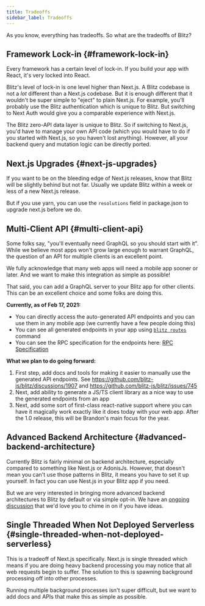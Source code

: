 ```yaml
---
title: Tradeoffs
sidebar_label: Tradeoffs
---
```


As you know, everything has tradeoffs. So what are the tradeoffs of Blitz?

## Framework Lock-in {#framework-lock-in}

Every framework has a certain level of lock-in. If you build your app with
React, it's very locked into React.

Blitz's level of lock-in is one level higher than Next.js. A Blitz
codebase is not a _lot_ different than a Next.js codebase. But it is
enough different that it wouldn't be super simple to "eject" to plain
Next.js. For example, you'll probably use the Blitz authentication which
is unique to Blitz. But switching to Next Auth would give you a comparable
experience with Next.js.

The Blitz zero-API data layer is unique to Blitz. So if switching to
Next.js, you'd have to manage your own API code (which you would have to
do if you started with Next.js, so you haven't lost anything). However,
all your backend query and mutation logic can be directly ported.

## Next.js Upgrades {#next-js-upgrades}

If you want to be on the bleeding edge of Next.js releases, know that
Blitz will be slightly behind but not far. Usually we update Blitz within
a week or less of a new Next.js release.

But if you use yarn, you can use the `resolutions` field in package.json
to upgrade next.js before we do.

## Multi-Client API {#multi-client-api}

Some folks say, "you'll eventually need GraphQL so you should start with
it". While we believe most apps won't grow large enough to warrant
GraphQL, the question of an API for multiple clients is an excellent
point.

We fully acknowledge that many web apps will need a mobile app sooner or
later. And we want to make this integration as simple as possible!

That said, you can add a GraphQL server to your Blitz app for other
clients. This can be an excellent choice and some folks are doing this.

**Currently, as of Feb 17, 2021:**

- You can directly access the auto-generated API endpoints and you can use
  them in any mobile app (we currently have a few people doing this)
- You can see all generated endpoints in your app using
  [`blitz routes`](./cli-routes) command
- You can see the RPC specification for the endpoints here:
  [RPC Specification](./rpc-specification)

**What we plan to do going forward:**

1. First step, add docs and tools for making it easier to manually use the
   generated API endpoints. See
   https://github.com/blitz-js/blitz/discussions/1907 and
   https://github.com/blitz-js/blitz/issues/745
2. Next, add ability to generate a JS/TS client library as a nice way to
   use the generated endpoints from an app
3. Next, add some sort of first-class react-native support where you can
   have it magically work exactly like it does today with your web app.
   After the 1.0 release, this will be Brandon's main focus for the year.

## Advanced Backend Architecture {#advanced-backend-architecture}

Currently Blitz is fairly minimal on backend architecture, especially
compared to something like Nest.js or AdonisJs. However, that doesn't mean
you can't use those patterns in Blitz, it means you have to set it up
yourself. In fact you can use Nest.js in your Blitz app if you need.

But we are very interested in bringing more advanced backend architectures
to Blitz by default or via simple opt-in. We have an
[ongoing discussion](https://github.com/blitz-js/blitz/discussions/1841)
that we'd love you to chime in on if you have ideas.

## Single Threaded When Not Deployed Serverless {#single-threaded-when-not-deployed-serverless}

This is a tradeoff of Next.js specifically. Next.js is single threaded
which means if you are doing heavy backend processing you may notice that
all web requests begin to suffer. The solution to this is spawning
background processing off into other processes.

Running multiple background processes isn't super difficult, but we want
to add docs and APIs that make this as simple as possible.
